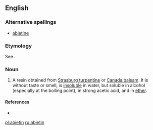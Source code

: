 {{also|abiétin}}

==English==

===Alternative spellings===
* [[abietine]]

===Etymology===
See {{term|abietene}}.

===Noun===
{{en-noun}}

# {{organic chemistry}} A resin obtained from [[Strasburg turpentine]] or [[Canada balsam]]. It is without taste or smell, is [[insoluble]] in water, but soluble in alcohol (especially at the boiling point), in strong acetic acid, and in [[ether]].

====References====
* {{R:1913}}

{{anagrams:en/abeiint}}
[[pl:abietin]]
[[ru:abietin]]